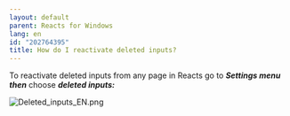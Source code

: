 ```yaml
---
layout: default
parent: Reacts for Windows
lang: en
id: "202764395"
title: How do I reactivate deleted inputs?
---
```

To reactivate deleted inputs from any page in Reacts go to _**Settings menu then**_ choose **_deleted inputs:_** 

![Deleted_inputs_EN.png](@assets/attachments/Deleted_inputs_EN.png)


